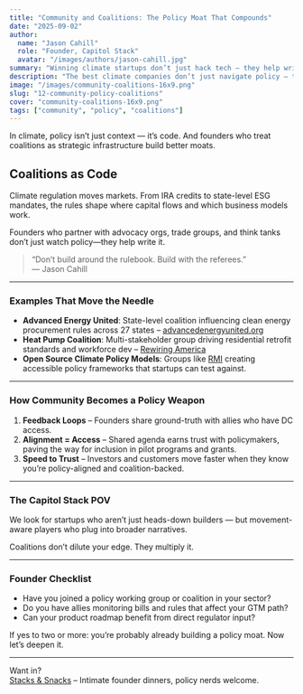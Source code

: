 ```yaml
---
title: "Community and Coalitions: The Policy Moat That Compounds"
date: "2025-09-02"
author:
  name: "Jason Cahill"
  role: "Founder, Capitol Stack"
  avatar: "/images/authors/jason-cahill.jpg"
summary: "Winning climate startups don’t just hack tech — they help write the rules. Coalitions give startups a seat at the policy table and a moat against whiplash regulation."
description: "The best climate companies don’t just navigate policy — they shape it. Coalition-building turns public interest into durable advantage."
image: "/images/community-coalitions-16x9.png"
slug: "12-community-policy-coalitions"
cover: "community-coalitions-16x9.png"
tags: ["community", "policy", "coalitions"]
---
```


In climate, policy isn’t just context — it’s code. And founders who treat coalitions as strategic infrastructure build better moats.

## Coalitions as Code

Climate regulation moves markets. From IRA credits to state-level ESG mandates, the rules shape where capital flows and which business models work.

Founders who partner with advocacy orgs, trade groups, and think tanks don’t just watch policy—they help write it.

> “Don’t build around the rulebook. Build with the referees.”  
> — Jason Cahill

---

### Examples That Move the Needle

- **Advanced Energy United**: State-level coalition influencing clean energy procurement rules across 27 states – [advancedenergyunited.org](https://www.advancedenergyunited.org/)
- **Heat Pump Coalition**: Multi-stakeholder group driving residential retrofit standards and workforce dev – [Rewiring America](https://www.rewiringamerica.org/)
- **Open Source Climate Policy Models**: Groups like [RMI](https://rmi.org) creating accessible policy frameworks that startups can test against.

---

### How Community Becomes a Policy Weapon

1. **Feedback Loops** – Founders share ground-truth with allies who have DC access.
2. **Alignment = Access** – Shared agenda earns trust with policymakers, paving the way for inclusion in pilot programs and grants.
3. **Speed to Trust** – Investors and customers move faster when they know you’re policy-aligned and coalition-backed.

---

### The Capitol Stack POV

We look for startups who aren’t just heads-down builders — but movement-aware players who plug into broader narratives.

Coalitions don’t dilute your edge. They multiply it.

---

### Founder Checklist

- Have you joined a policy working group or coalition in your sector?
- Do you have allies monitoring bills and rules that affect your GTM path?
- Can your product roadmap benefit from direct regulator input?

If yes to two or more: you’re probably already building a policy moat. Now let’s deepen it.

---

Want in?  
[Stacks & Snacks](https://capitolstack.vc/contact) – Intimate founder dinners, policy nerds welcome.
